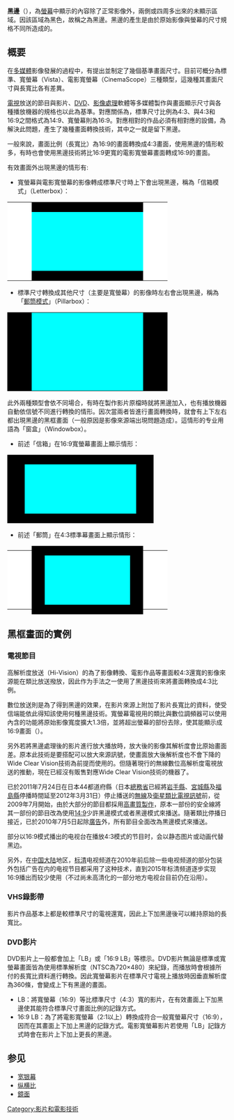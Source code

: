 {{noteTA
|G1=Communication
|G2=IT
}}
{{来源|time=2015-07-08}}
'''黑邊'''（{{lang-en|Letterboxing}}），為[[螢幕|螢幕]]中顯示的內容除了正常影像外，兩側或四周多出來的未顯示區域。因該區域為黑色，故稱之為黑邊。黑邊的產生是由於原始影像與螢幕的尺寸規格不同所造成的。

== 概要 ==
在[[多媒體|多媒體]]影像發展的過程中，有提出並制定了幾個基準畫面尺寸。目前可概分為標準、寬螢幕（Vista）、電影寬螢幕（CinemaScope）三種類型，這幾種其畫面尺寸與長寬比各有差異。

[[電視|電視]]放送的節目與影片、[[DVD|DVD]]、[[影像處理|影像處理]]軟體等多媒體製作與畫面顯示尺寸與各種播放機器的規格也以此為基準。對應關係為，標準尺寸比例為4:3、與4:3和16:9之間格式為14:9、寬螢幕則為16:9。對應相對的作品必須有相對應的設備，為解決此問題，產生了幾種畫面轉換技術，其中之一就是留下黑邊。

一般來說，畫面比例（長寬比）為16:9的畫面轉換成4:3畫面，使用黑邊的情形較多，有時也會使用黑邊技術將比16:9更寬的電影寬螢幕畫面轉成16:9的畫面。

有效畫面外出現黑邊的情形有:
* 寬螢幕與電影寬螢幕的影像轉成標準尺寸時上下會出現黑邊，稱為「信箱模式」（Letterbox）：
{| cellspacing="0" frame=void rules=none
| rowspan=3 style="width:40px; background-color:white;"|
| style="width:240px; height:22.5px; background-color:black;"|
| rowspan=3 style="width:40px; background-color:white;"|
|-
| style="width:240px; height:135px; background-color:aqua;"|
|-
| style="width:240px; height:22.5px; background-color:black;"|
|}
{{clear}}
* 標準尺寸轉換成其他尺寸（主要是寬螢幕）的影像時左右會出現黑邊，稱為「[[郵筒_(顯示技術)|郵筒模式]]」（Pillarbox）：
{| cellspacing="0" frame=void rules=none
| style="width:40px; height:180px; background-color:black;"|
| style="width:240px; height:180px; background-color:aqua;"|
| style="width:40px; height:180px; background-color:black;"|
|}
{{clear}}

此外兩種類型會依不同場合，有時在製作影片原檔時就將黑邊加入，也有播放機器自動依信號不同進行轉換的情形。因次當兩者皆進行畫面轉換時，就會有上下左右都出現黑邊的黑框畫面（一般原因是影像來源端出現問題造成）。這情形的专业用語為「窗盒」（Windowbox）。

* 前述「信箱」在16:9寬螢幕畫面上顯示情形：
{| cellspacing="0" frame=border rules=all
| style="width:240px; height:135px; background-color:aqua;border-style:solid;border-width:22.5px 40px 22.5px 40px; border-color:black;"|
|}
{{clear}}
* 前述「郵筒」在4:3標準幕畫面上顯示情形：
{| cellspacing="0" border=0
| style="width:40px; background-color:white;"|
| style="width:180px; height:135px; background-color:aqua;border-color:black;border-style:solid;border-left-width:30px;border-right-width:30px;border-top-width:22.5px;border-bottom-width:22.5px;"|
| style="width:40px; background-color:white;"|
|}
{{clear}}

== 黑框畫面的實例 ==
=== 電視節目 ===
高解析度放送（Hi-Vision）的為了影像轉換、電影作品等畫面較4:3還寬的影像來源能在類比放送撥放，因此作为手法之一使用了黑邊技術來將畫面轉換成4:3比例。

數位放送則是為了得到黑邊的效果，在影片來源上附加了影片長寬比的資料，使受信端能依此得知該使用何種黑邊技術。寬螢幕電視用的類比與數位調頻器可以使用內含的功能將原始影像寬度擴大1.3倍，並將超出螢幕的部份去除，使其能顯示成16:9畫面（{{link-en|平移和掃描|Pan and Scan}}）。

另外若將黑邊處理後的影片進行放大播放時，放大後的影像其解析度會比原始畫面差。原本此技術是要搭配可以放大來源訊號，使畫面放大後解析度也不會下降的 Wide Clear Vision技術為前提而使用的。但隨著現行的無線數位高解析度電視放送的推動，現在已經沒有販售對應Wide Clear Vision技術的機器了。

已於2011年7月24日在日本44都道府縣（日本[[總務省|總務省]]已經將[[岩手縣|岩手縣]]、[[宮城縣|宮城縣]]及[[福島縣|福島縣]]停播時間延至2012年3月31日）停止播送的[[無線|無線]]及[[衛星|衛星]][[類比電視|類比電視]][[訊號|訊號]]前，從2009年7月開始，由於大部分的節目都採用[[高畫質製作|高畫質製作]]，原本一部份的安全線將其一部份的節目改為使用[[14:9|14:9]]少許黑邊模式或者黑邊模式來播送。隨著類比停播日接近，已於2010年7月5日起除[[廣告|廣告]]外，所有節目全面改為黒邊模式來播送。

部分以16:9模式播出的电视台在播放4:3模式的节目时，会以静态图片或动画代替黑边。

另外，在[[中国大陆|中国大陆]]地区，[[标清|标清]]电视频道在2010年前后除一些电视频道的部分包装外包括广告在内的电视节目都采用了这种技术，直到2015年标清频道逐步实现16:9播出而较少使用（不过尚未高清化的一部分地方电视台目前仍在沿用）。

=== VHS錄影帶 ===
影片作品基本上都是較標準尺寸的電視還寬，因此上下加黑邊後可以維持原始的長寬比。

=== DVD影片 ===
DVD影片上一般都會加上「LB」或「16:9 LB」等標示。DVD影片無論是標準或寬螢幕畫面皆為使用標準解析度（NTSC為720×480）來紀錄，而播放時會根據所付的長寬比資料進行轉換。因此寬螢幕影片在標準尺寸電視上播放時因垂直解析度為360條，會變成上下有黑邊的畫面。
* LB：將寬螢幕（16:9）等比標準尺寸（4:3）寬的影片，在有效畫面上下加黑邊使其能符合標準尺寸畫面比例的記錄方式。
* 16:9 LB：為了將電影寬螢幕（2:1以上）轉換成符合一般寬螢幕尺寸（16:9），因而在其畫面上下加上黑邊的記錄方式。電影寬螢幕影片若使用「LB」記錄方式時會在影片上下加上更長的黑邊。

== 参见 ==
* [[宽银幕|宽银幕]]
* [[纵横比|纵横比]]
* [[鏡面|鏡面]]

[[Category:影片和電影技術|Category:影片和電影技術]]